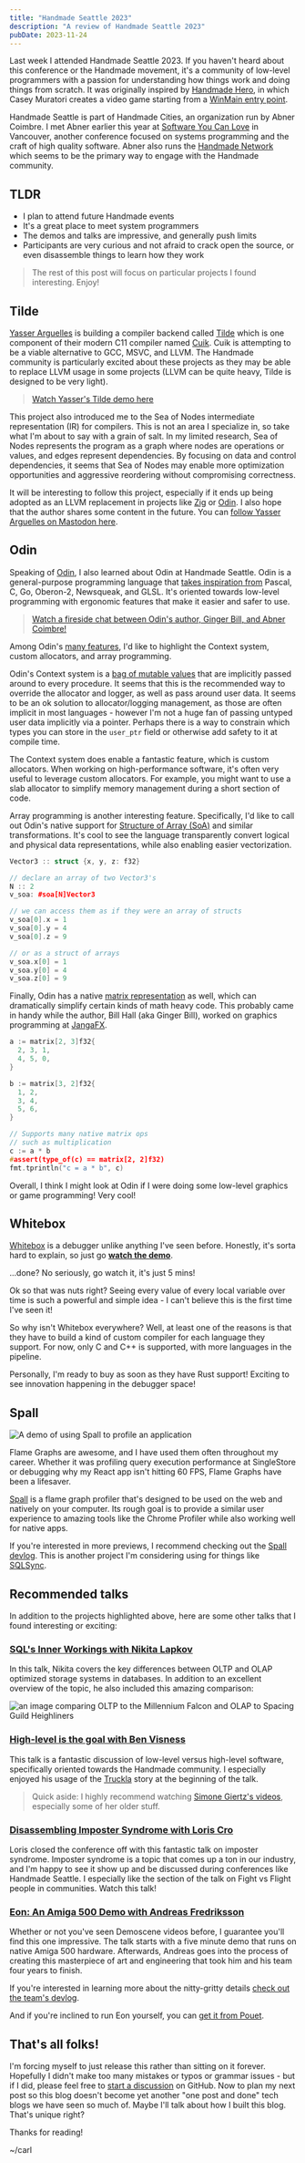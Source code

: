 ```yaml
---
title: "Handmade Seattle 2023"
description: "A review of Handmade Seattle 2023"
pubDate: 2023-11-24
---
```



Last week I attended Handmade Seattle 2023. If you haven't heard about this conference or the Handmade movement, it's a community of low-level programmers with a passion for understanding how things work and doing things from scratch. It was originally inspired by [Handmade Hero], in which Casey Muratori creates a video game starting from a [WinMain entry point][hh-start].

Handmade Seattle is part of Handmade Cities, an organization run by Abner Coimbre. I met Abner earlier this year at [Software You Can Love][sycl] in Vancouver, another conference focused on systems programming and the craft of high quality software. Abner also runs the [Handmade Network] which seems to be the primary way to engage with the Handmade community.

[Handmade Cities]: https://handmadecities.com
[Handmade Network]: https://handmade.network/
[Handmade Hero]: https://handmadehero.org/
[hh-start]: https://youtu.be/Ee3EtYb8d1o?si=2YLfD524Qs0vEgZ3&t=1013
[sycl]: https://softwareyoucanlove.ca/

## TLDR

 - I plan to attend future Handmade events
 - It's a great place to meet system programmers
 - The demos and talks are impressive, and generally push limits
 - Participants are very curious and not afraid to crack open the source, or even disassemble things to learn how they work

> The rest of this post will focus on particular projects I found interesting. Enjoy!

## Tilde

[Yasser Arguelles] is building a compiler backend called [Tilde] which is one component of their modern C11 compiler named [Cuik]. Cuik is attempting to be a viable alternative to GCC, MSVC, and LLVM. The Handmade community is particularly excited about these projects as they may be able to replace LLVM usage in some projects (LLVM can be quite heavy, Tilde is designed to be very light).

> [Watch Yasser's Tilde demo here][tilde-talk]

This project also introduced me to the Sea of Nodes intermediate representation (IR) for compilers. This is not an area I specialize in, so take what I'm about to say with a grain of salt. In my limited research, Sea of Nodes represents the program as a graph where nodes are operations or values, and edges represent dependencies. By focusing on data and control dependencies, it seems that Sea of Nodes may enable more optimization opportunities and aggressive reordering without compromising correctness.

It will be interesting to follow this project, especially if it ends up being adopted as an LLVM replacement in projects like [Zig] or [Odin]. I also hope that the author shares some content in the future. You can [follow Yasser Arguelles on Mastodon here][yasser-mastodon].

[Yasser Arguelles]: https://www.linkedin.com/in/yasser-arguelles-365436250/
[Cuik]: https://github.com/RealNeGate/Cuik
[Tilde]: https://github.com/RealNeGate/Cuik/tree/master/tb
[Zig]: https://ziglang.org/
[yasser-mastodon]: https://mastodon.social/@negate
[tilde-talk]: https://vimeo.com/887510264/798b29233f

## Odin

Speaking of [Odin], I also learned about Odin at Handmade Seattle. Odin is a general-purpose programming language that [takes inspiration from][odin-influences] Pascal, C, Go, Oberon-2, Newsqueak, and GLSL. It's oriented towards low-level programming with ergonomic features that make it easier and safer to use.

> [Watch a fireside chat between Odin's author, Ginger Bill, and Abner Coimbre!][odin-talk]

Among Odin's [many features][odin-features], I'd like to highlight the Context system, custom allocators, and array programming.

Odin's Context system is a [bag of mutable values][odin-context] that are implicitly passed around to every procedure. It seems that this is the recommended way to override the allocator and logger, as well as pass around user data. It seems to be an ok solution to allocator/logging management, as those are often implicit in most languages - however I'm not a huge fan of passing untyped user data implicitly via a pointer. Perhaps there is a way to constrain which types you can store in the `user_ptr` field or otherwise add safety to it at compile time.

The Context system does enable a fantastic feature, which is custom allocators. When working on high-performance software, it's often very useful to leverage custom allocators. For example, you might want to use a slab allocator to simplify memory management during a short section of code.

Array programming is another interesting feature. Specifically, I'd like to call out Odin's native support for [Structure of Array (SoA)][odin-soa] and similar transformations. It's cool to see the language transparently convert logical and physical data representations, while also enabling easier vectorization.

```cpp
Vector3 :: struct {x, y, z: f32}

// declare an array of two Vector3's
N :: 2
v_soa: #soa[N]Vector3

// we can access them as if they were an array of structs
v_soa[0].x = 1
v_soa[0].y = 4
v_soa[0].z = 9

// or as a struct of arrays
v_soa.x[0] = 1
v_soa.y[0] = 4
v_soa.z[0] = 9
```

Finally, Odin has a native [matrix representation][odin-matrix] as well, which can dramatically simplify certain kinds of math heavy code. This probably came in handy while the author, Bill Hall (aka Ginger Bill), worked on graphics programming at [JangaFX].

```cpp
a := matrix[2, 3]f32{
  2, 3, 1,
  4, 5, 0,
}

b := matrix[3, 2]f32{
  1, 2,
  3, 4,
  5, 6,
}

// Supports many native matrix ops
// such as multiplication
c := a * b
#assert(type_of(c) == matrix[2, 2]f32)
fmt.tprintln("c = a * b", c)
```

Overall, I think I might look at Odin if I were doing some low-level graphics or game programming! Very cool!

[Odin]: https://odin-lang.org/
[odin-influences]: https://odin-lang.org/docs/faq/#what-have-been-the-major-influences-in-the-languages-design
[odin-features]: https://odin-lang.org/docs/faq/#what-does-odin-offer-over-other-languages
[odin-context]: https://github.com/odin-lang/Odin/blob/f79efd43e44ae74bfae098d49bf9c5b2876eda5d/core/runtime/core.odin#L376
[odin-soa]: https://odin-lang.org/docs/overview/#soa-data-types
[odin-matrix]: https://odin-lang.org/docs/overview/#matrix-type
[odin-talk]: https://vimeo.com/887533603/9222544305
[JangaFX]: https://jangafx.com/

## Whitebox

[Whitebox] is a debugger unlike anything I've seen before. Honestly, it's sorta hard to explain, so just go **[watch the demo][whitebox-talk]**.

...done? No seriously, go watch it, it's just 5 mins!

Ok so that was nuts right? Seeing every value of every local variable over time is such a powerful and simple idea - I can't believe this is the first time I've seen it!

So why isn't Whitebox everywhere? Well, at least one of the reasons is that they have to build a kind of custom compiler for each language they support. For now, only C and C++ is supported, with more languages in the pipeline.

Personally, I'm ready to buy as soon as they have Rust support! Exciting to see innovation happening in the debugger space!

[Whitebox]: https://whitebox.systems/
[whitebox-talk]: https://vimeo.com/887510192/7488c1c6a0

## Spall

<Image src={SpallExample} alt="A demo of using Spall to profile an application" />

Flame Graphs are awesome, and I have used them often throughout my career. Whether it was profiling query execution performance at SingleStore or debugging why my React app isn't hitting 60 FPS, Flame Graphs have been a lifesaver.

[Spall] is a flame graph profiler that's designed to be used on the web and natively on your computer. Its rough goal is to provide a similar user experience to amazing tools like the Chrome Profiler while also working well for native apps.

If you're interested in more previews, I recommend checking out the [Spall devlog]. This is another project I'm considering using for things like [SQLSync].

[Spall]: https://gravitymoth.com/spall/
[Spall devlog]: https://handmade.network/p/333/spall/
[SQLSync]: https://sqlsync.dev

## Recommended talks

In addition to the projects highlighted above, here are some other talks that I found interesting or exciting:

### [SQL's Inner Workings with Nikita Lapkov][sql-iw]

In this talk, Nikita covers the key differences between OLTP and OLAP optimized storage systems in databases. In addition to an excellent overview of the topic, he also included this amazing comparison:

<Image src={SQLWorkings} alt="an image comparing OLTP to the Millennium Falcon and OLAP to Spacing Guild Heighliners" />

[sql-iw]: https://vimeo.com/888147574/414952f8d8

### [High-level is the goal with Ben Visness][ben-hl]

This talk is a fantastic discussion of low-level versus high-level software, specifically oriented towards the Handmade community. I especially enjoyed his usage of the [Truckla] story at the beginning of the talk.

> Quick aside: I highly recommend watching [Simone Giertz's videos][simone-videos], especially some of her older stuff.

[ben-hl]: https://vimeo.com/888144904/41ea23bd45
[Truckla]: https://www.youtube.com/watch?v=R35gWBtLCYg
[simone-videos]: https://www.youtube.com/@simonegiertz/videos

### [Disassembling Imposter Syndrome with Loris Cro][loris-talk]

Loris closed the conference off with this fantastic talk on imposter syndrome. Imposter syndrome is a topic that comes up a ton in our industry, and I'm happy to see it show up and be discussed during conferences like Handmade Seattle. I especially like the section of the talk on Fight vs Flight people in communities. Watch this talk!

[loris-talk]: https://vimeo.com/888147720/f0182acf4e

### [Eon: An Amiga 500 Demo with Andreas Fredriksson][eon-talk]

Whether or not you've seen Demoscene videos before, I guarantee you'll find this one impressive. The talk starts with a five minute demo that runs on native Amiga 500 hardware. Afterwards, Andreas goes into the process of creating this masterpiece of art and engineering that took him and his team four years to finish.

If you're interested in learning more about the nitty-gritty details [check out the team's devlog][eon-blog].

And if you're inclined to run Eon yourself, you can [get it from Pouet][eon-pouet].

[eon-talk]: https://vimeo.com/887527796/c9132ed6bc
[eon-blog]: https://tbl.nu/posts/
[eon-pouet]: https://www.pouet.net/prod.php?which=81094

## That's all folks!

I'm forcing myself to just release this rather than sitting on it forever. Hopefully I didn't make too many mistakes or typos or grammar issues - but if I did, please feel free to [start a discussion] on GitHub. Now to plan my next post so this blog doesn't become yet another "one post and done" tech blogs we have seen so much of. Maybe I'll talk about how I built this blog. That's unique right?

Thanks for reading!

~/carl

[start a discussion]: https://github.com/carlsverre/carlsverre.com/discussions